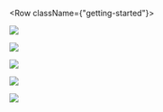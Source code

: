 


<Row className={"getting-started"}>
  <Column colMd={4} colLg={4} noGutterSm>
    <ImageCard
      className="card"
      title="Fundamentals"
      href="/fundamentals"
      aspectRatio="1:1"
      hoverColor="dark"
      titleColor="dark"
      actionIcon="arrowRight"
      iconColor="dark"
      >

![](../images/Fundamentals.png)

  </ImageCard>
  <ImageCard
    className="card"
    title="Basics"
    aspectRatio="1:1"
    href="/basics"
    hoverColor="dark"
    titleColor="light"
    actionIcon="arrowRight"
    >

![](../images/Basics.png)

  </ImageCard>
</Column>

<Column colMd={4} colLg={4} noGutterSm>
    <ImageCard
      className="card"
      title="Ethics"
      aspectRatio="1:1"
      hoverColor="dark"
      href="/ethics"
      actionIcon="arrowRight"
      >

![](../images/Ethics.png)


  </ImageCard>
      <ImageCard
        className="card"
        title="Conversation"
        titleColor="light"
        aspectRatio="1:1"
        href="/conversation"
        actionIcon="arrowRight"
        hoverColor="dark"
      >

![](../images/Conversation.png)

  </ImageCard>
</Column>

<Column colMd={4} colLg={4} noGutterSm>
    <ImageCard
      className="card"
      title="Team Essentials for AI"
      aspectRatio="1:2"
      href="/team-essentials-for-ai"
      actionIcon="arrowRight"
      hoverColor="dark"
      >

![](../images/Team-Essentials.png)

  </ImageCard>
</Column>
</Row>
